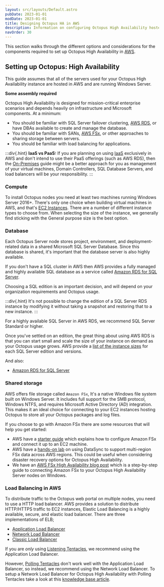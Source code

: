 ```yaml
---
layout: src/layouts/Default.astro
pubDate: 2023-01-01
modDate: 2023-01-01
title: Designing Octopus HA in AWS
description: Information on configuring Octopus High Availability hosted in AWS.
navOrder: 30
---
```


This section walks through the different options and considerations for the components required to set up Octopus High Availability in [AWS](https://aws.amazon.com/).

## Setting up Octopus: High Availability 

This guide assumes that all of the servers used for your Octopus High Availability instance are hosted in AWS and are running Windows Server.

**Some assembly required**

Octopus High Availability is designed for mission-critical enterprise scenarios and depends heavily on infrastructure and Microsoft components. At a minimum:

- You should be familiar with SQL Server failover clustering, [AWS RDS](https://aws.amazon.com/rds/sqlserver/), or have DBAs available to create and manage the database.
- You should be familiar with SANs, [AWS FSx](https://aws.amazon.com/fsx/), or other approaches to sharing storage between servers.
- You should be familiar with load balancing for applications.

:::div{.hint}
**IaaS vs PaaS:**
If you are planning on using [IaaS](https://en.wikipedia.org/wiki/Infrastructure_as_a_service) exclusively in AWS and don't intend to use their PaaS offerings (such as AWS RDS), then the [On-Premises](/docs/administration/high-availability/design/octopus-for-high-availability-on-premises) guide might be a better approach for you as management of your virtual machines, Domain Controllers, SQL Database Servers, and load balancers will be your responsibility.
:::

### Compute

To install Octopus nodes you need at least two machines running Windows Server 2016+. There's only one choice when building virtual machines in AWS, and that's [EC2 Instances](https://aws.amazon.com/ec2/instance-types/). There are a number of different instance types to choose from. When selecting the size of the instance, we generally find sticking with the General purpose size is the best option. 

<HighAvailabilityComputeRecommendations />

<OctopusInstanceMixedOSWarning />

### Database

Each Octopus Server node stores project, environment, and deployment-related data in a shared Microsoft SQL Server Database. Since this database is shared, it's important that the database server is also highly available. 

If you don't have a SQL cluster in AWS then AWS provides a fully managed and highly available SQL database as a service called [Amazon RDS for SQL Server](https://aws.amazon.com/rds/sqlserver/).

Choosing a SQL edition is an important decision, and will depend on your organization requirements and Octopus usage. 

:::div{.hint}
It's not possible to change the edition of a SQL Server RDS instance by modifying it without taking a snapshot and restoring that to a new instance. 
:::

For a highly available SQL Server in AWS RDS, we recommend SQL Server Standard or higher.

Once you've settled on an edition, the great thing about using AWS RDS is that you can start small and scale the size of your instance on demand as your Octopus usage grows. AWS provide a [list of the instance sizes](https://docs.aws.amazon.com/AmazonRDS/latest/UserGuide/CHAP_SQLServer.html#SQLServer.Concepts.General.InstanceClasses) for each SQL Server edition and versions.

<HighAvailabilityDatabaseRecommendations />

And also:

- [Amazon RDS for SQL Server](https://aws.amazon.com/rds/sqlserver/)

<HighAvailabilityDatabaseLogShippingMirroringNote />

### Shared storage

<HighAvailabilitySharedStorageOverview />

AWS offers file storage called `Amazon FSx`, It's a native Windows file system built on Windows Server. It includes full support for the SMB protocol, Windows NTFS, and requires Microsoft Active Directory (AD) integration. This makes it an ideal choice for connecting to your EC2 instances hosting Octopus to store all your Octopus packages and log files.

If you choose to go with Amazon FSx there are some resources that will help you get started:
- AWS have a [starter guide](https://docs.aws.amazon.com/fsx/latest/WindowsGuide/getting-started.html) which explains how to configure Amazon FSx and connect it up to an EC2 machine.
- AWS have a [hands-on lab](https://aws.amazon.com/blogs/storage/how-to-replicate-amazon-fsx-file-server-data-across-aws-regions/) on using DataSync to support multi-region FSx data across AWS regions. This could be useful when considering disaster recovery options for Octopus High Availability.
- We have an [AWS FSx High Availability blog post](https://octopus.com/blog/aws-fsx-ha) which is a step-by-step guide to connecting Amazon FSx to your Octopus High Availability Server nodes on Windows.

### Load Balancing in AWS

To distribute traffic to the Octopus web portal on multiple nodes, you need to use a HTTP load balancer. AWS provides a solution to distribute HTTP/HTTPS traffic to EC2 instances, Elastic Load Balancing is a highly available, secure, and elastic load balancer. There are three implementations of ELB;

* [Application Load Balancer](https://docs.aws.amazon.com/elasticloadbalancing/latest/application/introduction.html)
* [Network Load Balancer](https://docs.aws.amazon.com/elasticloadbalancing/latest/network/introduction.html)
* [Classic Load Balancer](https://docs.aws.amazon.com/elasticloadbalancing/latest/classic/introduction.html)

If you are *only* using [Listening Tentacles](/docs/infrastructure/deployment-targets/tentacle/tentacle-communication/#listening-tentacles-recommended), we recommend using the Application Load Balancer.

However, [Polling Tentacles](/docs/infrastructure/deployment-targets/tentacle/tentacle-communication/#polling-tentacles) don't work well with the Application Load Balancer, so instead, we recommend using the Network Load Balancer. To setup a Network Load Balancer for Octopus High Availability with Polling Tentacles take a look at this [knowledge base article](https://help.octopus.com/t/how-can-i-configure-my-polling-tentacles-to-hit-my-octopus-deploy-high-availability-instance-to-sitting-behind-an-aws-load-balancer/24890). 

<LoadBalancerEndpointInfo />
